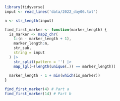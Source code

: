 

```r
library(tidyverse)
input <- read_lines('data/2022_day06.txt')

n <- str_length(input)

find_first_marker <- function(marker_length) {
  is_marker <- map2_chr(
    1:(n - marker_length + 1), 
    marker_length:n, 
    str_sub, 
    string = input
  ) |> 
    str_split(pattern = '') |> 
    map_lgl(~(length(unique(.)) == marker_length)) 
  
  marker_length - 1 + min(which(is_marker))
}

find_first_marker(4) # Part a
find_first_marker(14) # Part b
```

